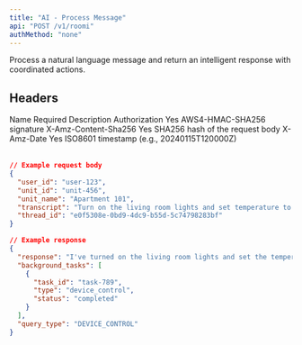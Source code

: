 ```yaml
---
title: "AI - Process Message"
api: "POST /v1/roomi"
authMethod: "none"
---
```


Process a natural language message and return an intelligent response with coordinated actions.

## Headers

<Table>
  <Table.Head>
    <Table.Row>
      <Table.Header>Name</Table.Header>
      <Table.Header>Required</Table.Header>
      <Table.Header>Description</Table.Header>
    </Table.Row>
  </Table.Head>
  <Table.Body>
    <Table.Row>
      <Table.Cell>Authorization</Table.Cell>
      <Table.Cell>Yes</Table.Cell>
      <Table.Cell>AWS4-HMAC-SHA256 signature</Table.Cell>
    </Table.Row>
    <Table.Row>
      <Table.Cell>X-Amz-Content-Sha256</Table.Cell>
      <Table.Cell>Yes</Table.Cell>
      <Table.Cell>SHA256 hash of the request body</Table.Cell>
    </Table.Row>
    <Table.Row>
      <Table.Cell>X-Amz-Date</Table.Cell>
      <Table.Cell>Yes</Table.Cell>
      <Table.Cell>ISO8601 timestamp (e.g., 20240115T120000Z)</Table.Cell>
    </Table.Row>
  </Table.Body>
 </Table>

```json
// Example request body
{
  "user_id": "user-123",
  "unit_id": "unit-456",
  "unit_name": "Apartment 101",
  "transcript": "Turn on the living room lights and set temperature to 22 degrees",
  "thread_id": "e0f5308e-0bd9-4dc9-b55d-5c74798283bf"
}
```

```json
// Example response
{
  "response": "I've turned on the living room lights and set the temperature to 22 degrees for you.",
  "background_tasks": [
    {
      "task_id": "task-789",
      "type": "device_control",
      "status": "completed"
    }
  ],
  "query_type": "DEVICE_CONTROL"
}
```